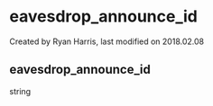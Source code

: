 
# eavesdrop_announce_id 

 Created by  Ryan Harris, last modified on 2018.02.08

## eavesdrop_announce_id

string


